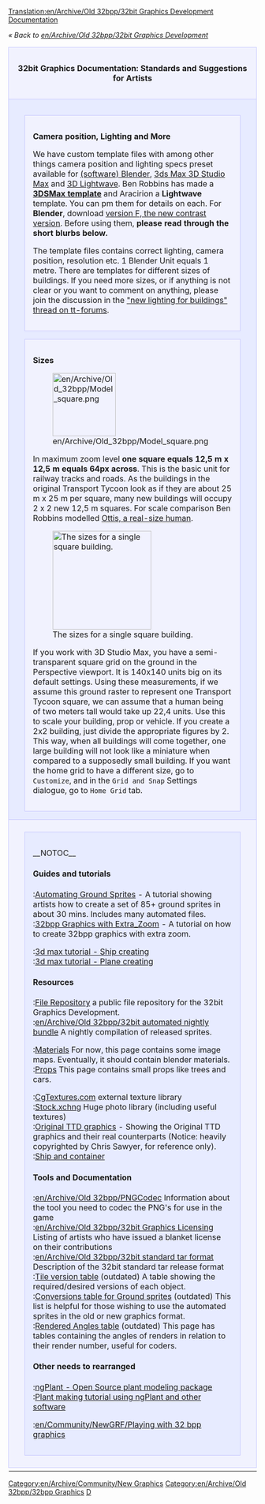 [[Translation:en/Archive/Old 32bpp/32bit Graphics Development Documentation]]
{{fr/Traduction|en/Archive/Old 32bpp/32bit Graphics Development Documentation|0}}

''« Back to [[en/Archive/Old 32bpp/32bit Graphics Development]]''

{| width="100%"
|-
|colspan="2" style="background-color: #f1f2fe; border: 1px solid #c7c8fe; margin: 0; padding: 1em 1em 1em 1em; text-align:center"|<font size="3">'''32bit Graphics Documentation: Standards and Suggestions for Artists'''</font>
|- valign="top"
|width="50%" style="background-color: #E7EBFF; border: 1px solid #c7c8fe; margin: 0; padding: 1em 1em 0em 1em;"|

<div style="margin:1em;padding:1em;border:1px solid #c7c8fe;background:#f1f2fe;">
<font size="3">'''Camera position, Lighting and More'''</font>

We have custom template files with among other things camera position and lighting specs preset available for [https://www.wikipedia.org/wiki/Blender (software) Blender], [https://www.wikipedia.org/wiki/Autodesk 3ds Max 3D Studio Max] and [https://www.wikipedia.org/wiki/LightWave 3D Lightwave]. Ben Robbins has made a [http://www.tt-forums.net/download/file.php?id=91802 '''3DSMax template'''] and Aracirion a '''Lightwave''' template. You can pm them for details on each. For '''Blender''', download [http://www.tt-forums.net/download.php?id=53231 version F, the new contrast version]. Before using them, '''please read through the short blurbs below.'''

The template files contains correct lighting, camera position, resolution etc. 1 Blender Unit equals 1 metre. There are templates for different sizes of buildings. If you need more sizes, or if anything is not clear or you want to comment on anything, please join the discussion in the [http://tt-forums.net/viewtopic.php?t=24857 "new lighting for buildings" thread on tt-forums].
</div>

<div style="margin:1em;padding:1em;border:1px solid #c7c8fe;background:#f1f2fe;">
<font size="3">'''Sizes'''</font>

[[File:en/Archive/Old 32bpp/Model square.png|128px|left]]

In maximum zoom level '''one square equals 12,5 m x 12,5 m equals 64px across'''. This is the basic unit for railway tracks and roads. As the buildings in the original Transport Tycoon look as if they are about 25 m x 25 m per square, many new buildings will occupy 2 x 2 new 12,5 m squares. For scale comparison Ben Robbins modelled [http://tt-forums.net/download.php?id=48953 Ottis, a real-size human].

[[File:en/Archive/Old 32bpp/3dsmeasurements.jpeg|thumb|200px|right|The sizes for a single square building.]]

If you work with 3D Studio Max, you have a semi-transparent square grid on the ground in the Perspective viewport. It is 140x140 units big on its default settings. Using these measurements, if we assume this ground raster to represent one Transport Tycoon square, we can assume that a human being of two meters tall would take up 22,4 units. Use this to scale your building, prop or vehicle. If you create a 2x2 building, just divide the appropriate figures by 2. This way, when all buildings will come together, one large building will not look like a miniature when compared to a supposedly small building. If you want the home grid to have a different size, go to <code>Customize</code>, and in the <code>Grid and Snap</code> Settings dialogue, go to <code>Home Grid</code> tab.
</div>

|width="50%" style="background-color: #E7EBFF; border: 1px solid #c7c8fe; margin: 0; padding: 1em 1em 0em 1em;"|

<div style="margin:1em;padding:1em;border:1px solid #c7c8fe;background:#f1f2fe;">
<font size="3">'''Materials'''</font>

[[File:en/Archive/Old 32bpp/Ref-&-amb.png|400px|center]]

For '''every''' material you create, in the <code>shaders</code> tab, you are advised to change the <code>Amb</code> parameter ('''0.5''' by default) to match the <code>Ref</code> parameter ('''1''' by default). You always have to modify <code>Ref</code> and <code>Amb</code> together. It has been decided that <code>Amb</code> should always have the same value as <code>Ref</code>, because a material should reflect light from the sun or other light sources the same way it reflects light from the environment (ambient light). Hence, for maximum realism, the values should be the same. Naturally this is not a strict rule, you do have artistic freedom to deviate from this.

[[File:en/Archive/Old 32bpp/Official materials.png|150px|right]]

The template file archive contains a file named '''official_materials.blend'''. It contains some materials which you will need often, and which should look the same in different objects, like pavement for example. Put this file in a location where it can stay. When you have built a model and want to use an official material, '''link the material rather than just append it'''. For additional instructions, see [[en/Using Official Materials]].
</div>

<div style="margin:1em;padding:1em;border:1px solid #c7c8fe;background:#f1f2fe;">
<font size="3">'''Minimize render time'''</font>

[[File:en/Archive/Old 32bpp/AO-samples.png|400px|center]]

Rendering can be quite slow. To reduce time it takes to render for previews, reduce the <code>Samples</code> value under <code>Ambient Occlusion</code>.
</div>
|-
|colspan="2" style="background-color: #f1f2fe; border: 1px solid #c7c8fe; margin: 0; padding: 0.5em 1em 0.5em 1em;"|
<div style="margin:1em;padding:1em;border:1px solid #c7c8fe;background:#E7EBFF;">
__NOTOC__
====Guides and tutorials====
;:[[en/Archive/Old 32bpp/Ground Sprites Automated (New Graphics)|Automating Ground Sprites]] - A tutorial showing artists how to create a set of 85+ ground sprites in about 30 mins. Includes many automated files.
;:[[en/Archive/Old 32bpp/How to Create 32bpp Graphics with Extra Zoom|32bpp Graphics with Extra_Zoom]] - A tutorial on how to create 32bpp graphics with extra zoom.

;:[http://www.tt-forums.net/viewtopic.php?f=36&t=39367 3d max tutorial - Ship creating]
;:[http://www.tt-forums.net/viewtopic.php?f=36&t=39195 3d max tutorial - Plane creating]

====Resources====
;:[[en/Archive/Old 32bpp/32bit Graphics Development File Repository|File Repository]] a public file repository for the 32bit Graphics Development.
;:[[en/Archive/Old 32bpp/32bit automated nightly bundle]] A nightly compilation of released sprites.

;:[[en/Archive/Old 32bpp/Standardised materials (New Graphics)|Materials]] For now, this page contains some image maps. Eventually, it should contain blender materials.
;:[[en/Archive/Old 32bpp/Props (New Graphics)|Props]] This page contains small props like trees and cars.

;:[http://www.cgtextures.com/ CgTextures.com] external texture library
;:[http://www.sxc.hu Stock.xchng] Huge photo library (including useful textures)
;:[http://www.chrissawyergames.com/feature1a.htm Original TTD graphics] - Showing the Original TTD graphics and their real counterparts (Notice: heavily copyrighted by Chris Sawyer, for reference only).
;:[http://www.tt-forums.net/viewtopic.php?f=36&t=14549&start=5000 Ship and container]

====Tools and Documentation====
;:[[en/Archive/Old 32bpp/PNGCodec]] Information about the tool you need to codec the PNG's for use in the game
;:[[en/Archive/Old 32bpp/32bit Graphics Licensing]] Listing of artists who have issued a blanket license on their contributions
;:[[en/Archive/Old 32bpp/32bit standard tar format]] Description of the 32bit standard tar release format
;:[[en/Archive/Old 32bpp/Tile version table (New graphics)|Tile version table]] (outdated) A table showing the required/desired versions of each object.
;:[[en/Archive/Old 32bpp/Ground sprites conversions list (New Graphics)|Conversions table for Ground sprites]] (outdated) This list is helpful for those wishing to use the automated sprites in the old or new graphics format.
;:[[en/Archive/Old 32bpp/Rendered Angles table (New graphics)|Rendered Angles table]] (outdated) This page has tables containing the angles of renders in relation to their render number, useful for coders.

====Other needs to rearranged====  
;:[http://ngplant.sourceforge.net/ ngPlant - Open Source plant modeling package]
;:[http://yorik.orgfree.com/tutorials/treemaking.html Plant making tutorial using ngPlant and other software]

;:[[en/Community/NewGRF/Playing with 32 bpp graphics]]

</div>
|-
|}


{{en/Archive/Old 32bpp/Navbox Graphics Development}}

[[Category:en/Archive/Community/New Graphics]][[Category:en/Archive/Old 32bpp/32bpp Graphics]][[Category:en/Archive/Old 32bpp/32bpp Graphics Developer resources|D]]